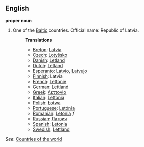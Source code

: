 ==English==

'''proper noun'''

# One of the [[Baltic]] countries. Official name: Republic of Latvia.
#:'''Translations'''
#:*[[Breton]]: [[Latvia]]
#:*[[Czech]]: [[Lotyšsko]]
#:*[[Danish]]: [[Letland]]
#:*[[Dutch]]: [[Letland]]
#:*[[Esperanto]]: [[Latvio]], [[Latvujo]]
#:*[[Finnish]]: Latvia
#:*[[French]]: [[Lettonie]]
#:*[[German]]: [[Lettland]]
#:*[[Greek]]: [[Λεττονία]]
#:*[[Italian]]: [[Lettonia]]
#:*[[Polish]]: [[Łotwa]]
#:*[[Portuguese]]: [[Letónia]]
#:*[[Romanian]]: [[Letonia]] ''f''
#:*[[Russian]]: [[Латвия]]
#:*[[Spanish]]: [[Letonia]]
#:*[[Swedish]]: [[Lettland]]

''See'': [[Countries of the world]]